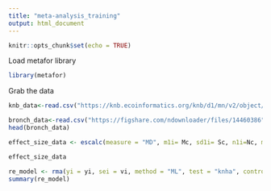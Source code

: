```yaml
---
title: "meta-analysis_training"
output: html_document
---
```


```r
knitr::opts_chunk$set(echo = TRUE)
```

Load metafor library

```r
library(metafor)
```
Grab the data

```r
knb_data<-read.csv("https://knb.ecoinformatics.org/knb/d1/mn/v2/object/urn%3Auuid%3A168b5aeb-b110-4eb3-93d0-dea71ab34ddb")

bronch_data<-read.csv("https://figshare.com/ndownloader/files/14460386")
head(bronch_data)
```

```r

effect_size_data <- escalc(measure = "MD", m1i= Mc, sd1i= Sc, n1i=Nc, m2i= Me, sd2i= Se, n2i= Ne, data = bronch_data,  append = TRUE)

effect_size_data
```


```r
re_model <- rma(yi = yi, sei = vi, method = "ML", test = "knha", control=list(stepadj=0.5), data = effect_size_data)
summary(re_model)

```

